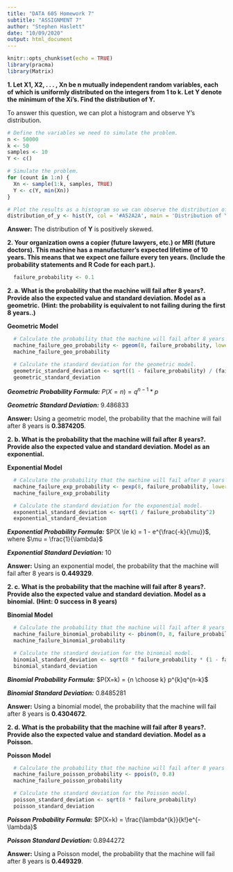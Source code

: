 ```yaml
---
title: "DATA 605 Homework 7"
subtitle: "ASSIGNMENT 7"
author: "Stephen Haslett"
date: "10/09/2020"
output: html_document
---
```


```r
knitr::opts_chunk$set(echo = TRUE)
library(pracma)
library(Matrix)
```

**1. Let X1, X2, . . . , Xn be n mutually independent random variables, each of**
**which is uniformly distributed on the integers from 1 to k. Let Y denote the**
**minimum of the Xi’s. Find the distribution of Y.**

To answer this question, we can plot a histogram and observe Y's distribution.

```r
# Define the variables we need to simulate the problem.
n <- 50000
k <- 50
samples <- 10
Y <- c()

# Simulate the problem.
for (count in 1:n) {
  Xn <- sample(1:k, samples, TRUE)
  Y <- c(Y, min(Xn))
}

# Plot the results as a histogram so we can observe the distribution of Y.
distribution_of_y <- hist(Y, col = '#A52A2A', main = 'Distribution of Y')
```


**Answer:** The distribution of **Y** is positively skewed.

**2. Your organization owns a copier (future lawyers, etc.) or MRI (future doctors). This machine has **
**a manufacturer’s expected lifetime of 10 years. This means that we expect one failure every ten years. **
**(Include the probability statements and R Code for each part.).**

```r
  failure_probability <- 0.1
```

**2. a. What is the probability that the machine will fail after 8 years?. Provide also the expected value and standard deviation. Model as a geometric.**
**(Hint: the probability is equivalent to not failing during the first 8 years..)**

**Geometric Model**

```r
  # Calculate the probability that the machine will fail after 8 years using a geometric model.
  machine_failure_geo_probability <- pgeom(8, failure_probability, lower.tail = FALSE)
  machine_failure_geo_probability
```

```r
  # Calculate the standard deviation for the geometric model.
  geometric_standard_deviation <- sqrt((1 - failure_probability) / (failure_probability^2))
  geometric_standard_deviation
```

**_Geometric Probability Formula:_** $P(X=n) = q^{n-1} * p$

**_Geometric Standard Deviation:_** 9.486833

**Answer:** Using a geometric model, the probability that the machine will fail after 8 years is **0.3874205**.


**2. b. What is the probability that the machine will fail after 8 years?. Provide also the expected value and standard deviation. Model as an exponential.**

**Exponential Model**

```r
  # Calculate the probability that the machine will fail after 8 years using an exponential model.
  machine_failure_exp_probability <- pexp(8, failure_probability, lower.tail = FALSE)
  machine_failure_exp_probability
```

```r
  # Calculate the standard deviation for the exponential model.
  exponential_standard_deviation <- sqrt(1 / failure_probability^2)
  exponential_standard_deviation
```

**_Exponential Probability Formula:_** $P(X \le k) = 1 - e^{\frac{-k}{\mu}}$, where $\mu = \frac{1}{\lambda}$

**_Exponential Standard Deviation:_** 10

**Answer:** Using an exponential model, the probability that the machine will fail after 8 years is **0.449329**.


**2. c. What is the probability that the machine will fail after 8 years?. Provide also the expected value and standard deviation. Model as a binomial.**
**(Hint: 0 success in 8 years)**

**Binomial Model**

```r
  # Calculate the probability that the machine will fail after 8 years using an binomial model.
  machine_failure_binomial_probability <- pbinom(0, 8, failure_probability)
  machine_failure_binomial_probability
```


```r
  # Calculate the standard deviation for the binomial model.
  binomial_standard_deviation <- sqrt(8 * failure_probability * (1 - failure_probability))
  binomial_standard_deviation
```

**_Binomial Probability Formula:_** $P(X=k) = {n \choose k} p^{k}q^{n-k}$

**_Binomial Standard Deviation:_** 0.8485281

**Answer:** Using a binomial model, the probability that the machine will fail after 8 years is **0.4304672**.

**2. d. What is the probability that the machine will fail after 8 years?. Provide also the expected value and standard deviation. Model as a Poisson.**

**Poisson Model**

```r
  # Calculate the probability that the machine will fail after 8 years using an Poisson model.
  machine_failure_poisson_probability <- ppois(0, 0.8)
  machine_failure_poisson_probability
```

```r
  # Calculate the standard deviation for the Poisson model.
  poisson_standard_deviation <- sqrt(8 * failure_probability)
  poisson_standard_deviation
```

**_Poisson Probability Formula:_** $P(X=k) = \frac{\lambda^{k}}{k!}e^{-\lambda}$

**_Poisson Standard Deviation:_** 0.8944272

**Answer:** Using a Poisson model, the probability that the machine will fail after 8 years is **0.449329**.
